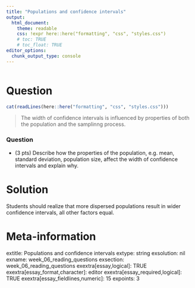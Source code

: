 ```yaml
---
title: "Populations and confidence intervals"
output:  
  html_document:
    theme: readable
    css: !expr here::here("formatting", "css", "styles.css")
    # toc: TRUE
    # toc_float: TRUE
editor_options:
  chunk_output_type: console
---
```



```r
```


Question
========

```r
cat(readLines(here::here("formatting", "css", "styles.css")))
```

> The width of confidence intervals is influenced by properties of both the population and the samplinng process.



<div class="questionborder">

### Question

- (3 pts) Describe how the properties of the population, e.g. mean, standard deviation, population size, affect the width of confidence intervals and explain why.

</div>


Solution
========



Students should realize that more dispersed populations result in wider confidence intervals, all other factors equal.




Meta-information
================
extitle: Populations and confidence intervals
extype: string
exsolution: nil
exname: week_06_reading_questions
exsection: week_06_reading_questions
exextra[essay,logical]: TRUE
exextra[essay_format,character]: editor
exextra[essay_required,logical]: TRUE
exextra[essay_fieldlines,numeric]: 15
expoints: 3
